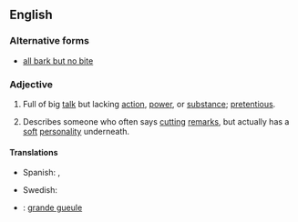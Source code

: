 ==English==

===Alternative forms===
* [[all bark but no bite]]

===Adjective===
{{en-adj|head=[[all]] [[bark]] [[and]] [[no]] [[bite]]|-}}

# {{context|idiomatic}} Full of big [[talk]] but lacking [[action]], [[power]], or [[substance]]; [[pretentious]].
# {{context|idiomatic}} Describes someone who often says [[cutting]] [[remarks]], but actually has a [[soft]] [[personality]] underneath.

====Translations====
{{trans-top|full of big talk}}
* Spanish: {{t-|es|perro ladrador, poco mordedor}}, {{t-|es|mucho ruido y pocas nueces}}
{{trans-mid}}
* Swedish: {{t-|sv|stor i orden men liten på jorden}}
{{trans-bottom}}

{{checktrans-top}}
* {{ttbc|fr}}: [[grande gueule]]
{{trans-bottom}}
